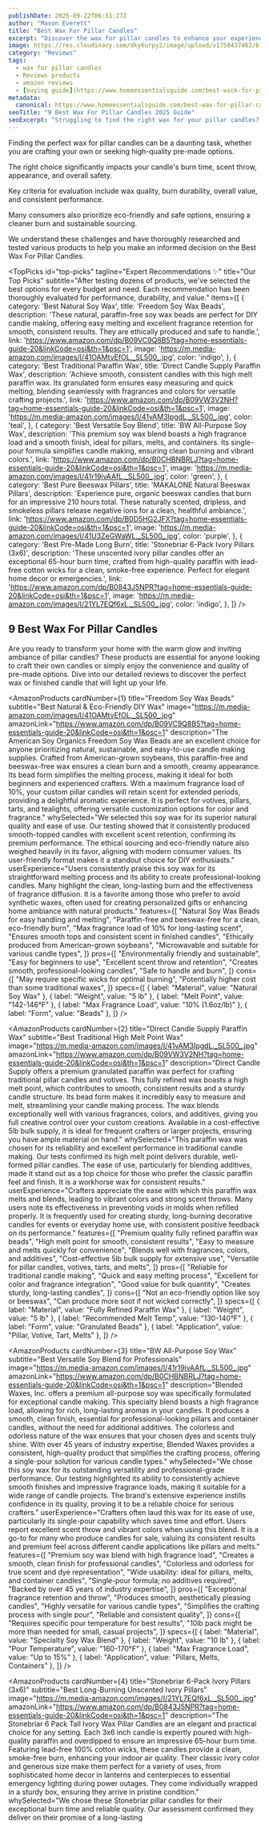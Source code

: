 ```yaml
---
publishDate: 2025-09-22T06:51:27Z
author: "Mason Everett"
title: "Best Wax For Pillar Candles"
excerpt: "Discover the wax for pillar candles to enhance your experience. Find top solutions based on thorough testing and reviews."
image: https://res.cloudinary.com/dky6urpy2/image/upload/v1758437462/blog_image_1758437462_q8c6va.webp
category: "Reviews"
tags:
  - wax for pillar candles
  - Reviews products
  - amazon reviews
  - [buying guide](https://www.homeessentialsguide.com/best-wick-for-pillar-candles)
metadata:
  canonical: https://www.homeessentialsguide.com/best-wax-for-pillar-candles
seoTitle: "9 Best Wax For Pillar Candles 2025 Guide"
seoExcerpt: "Struggling to find the right wax for your pillar candles? We extensively tested top options to help you craft perfect candles with ease and confidence."
---
```



<p>Finding the perfect wax for pillar candles can be a daunting task, whether you are crafting your own or seeking high-quality pre-made options.</p>
<p>The right choice significantly impacts your candle's burn time, scent throw, appearance, and overall safety.</p>
<p>Key criteria for evaluation include wax quality, burn durability, overall value, and consistent performance.</p>
<p>Many consumers also prioritize eco-friendly and safe options, ensuring a cleaner burn and sustainable sourcing.</p>
<p>We understand these challenges and have thoroughly researched and tested various products to help you make an informed decision on the Best Wax For Pillar Candles.</p>

<TopPicks
  id="top-picks"
  tagline="Expert Recommendations ✨"
  title="Our Top Picks"
  subtitle="After testing dozens of products, we've selected the best options for every budget and need. Each recommendation has been thoroughly evaluated for performance, durability, and value."
  items={[
    {
      category: 'Best Natural Soy Wax',
      title: 'Freedom Soy Wax Beads',
      description: 'These natural, paraffin-free soy wax beads are perfect for DIY candle making, offering easy melting and excellent fragrance retention for smooth, consistent results. They are ethically produced and safe to handle.',
      link: 'https://www.amazon.com/dp/B09VC9Q8B5?tag=home-essentials-guide-20&linkCode=osi&th=1&psc=1',
      image: 'https://m.media-amazon.com/images/I/41OAMtvEfOL._SL500_.jpg',
      color: 'indigo',
    },
    {
      category: 'Best Traditional Paraffin Wax',
      title: 'Direct Candle Supply Paraffin Wax',
      description: 'Achieve smooth, consistent candles with this high melt paraffin wax. Its granulated form ensures easy measuring and quick melting, blending seamlessly with fragrances and colors for versatile crafting projects.',
      link: 'https://www.amazon.com/dp/B09VW3V2NH?tag=home-essentials-guide-20&linkCode=osi&th=1&psc=1',
      image: 'https://m.media-amazon.com/images/I/41vAM3IpgdL._SL500_.jpg',
      color: 'teal',
    },
    {
      category: 'Best Versatile Soy Blend',
      title: 'BW All-Purpose Soy Wax',
      description: 'This premium soy wax blend boasts a high fragrance load and a smooth finish, ideal for pillars, melts, and containers. Its single-pour formula simplifies candle making, ensuring clean burning and vibrant colors.',
      link: 'https://www.amazon.com/dp/B0CHBNBRLJ?tag=home-essentials-guide-20&linkCode=osi&th=1&psc=1',
      image: 'https://m.media-amazon.com/images/I/41r19ivAAfL._SL500_.jpg',
      color: 'green',
    },
    {
      category: 'Best Pure Beeswax Pillars',
      title: 'MAKALONE Natural Beeswax Pillars',
      description: 'Experience pure, organic beeswax candles that burn for an impressive 210 hours total. These naturally scented, dripless, and smokeless pillars release negative ions for a clean, healthful ambiance.',
      link: 'https://www.amazon.com/dp/B0D5HG2JFX?tag=home-essentials-guide-20&linkCode=osi&th=1&psc=1',
      image: 'https://m.media-amazon.com/images/I/41U3ZeGWaWL._SL500_.jpg',
      color: 'purple',
    },
    {
      category: 'Best Pre-Made Long Burn',
      title: 'Stonebriar 6-Pack Ivory Pillars (3x6)',
      description: 'These unscented ivory pillar candles offer an exceptional 65-hour burn time, crafted from high-quality paraffin with lead-free cotton wicks for a clean, smoke-free experience. Perfect for elegant home decor or emergencies.',
      link: 'https://www.amazon.com/dp/B0843J5NPR?tag=home-essentials-guide-20&linkCode=osi&th=1&psc=1',
      image: 'https://m.media-amazon.com/images/I/21YL7EQf6xL._SL500_.jpg',
      color: 'indigo',
    },
  ]}
/>

## 9 Best Wax For Pillar Candles

Are you ready to transform your home with the warm glow and inviting ambiance of pillar candles? These products are essential for anyone looking to craft their own candles or simply enjoy the convenience and quality of pre-made options. Dive into our detailed reviews to discover the perfect wax or finished candle that will light up your life.

<AmazonProducts
  cardNumber={1}
  title="Freedom Soy Wax Beads"
  subtitle="Best Natural & Eco-Friendly DIY Wax"
  image="https://m.media-amazon.com/images/I/41OAMtvEfOL._SL500_.jpg"
  amazonLink="https://www.amazon.com/dp/B09VC9Q8B5?tag=home-essentials-guide-20&linkCode=osi&th=1&psc=1"
  description="The American Soy Organics Freedom Soy Wax Beads are an excellent choice for anyone prioritizing natural, sustainable, and easy-to-use candle making supplies. Crafted from American-grown soybeans, this paraffin-free and beeswax-free wax ensures a clean burn and a smooth, creamy appearance. Its bead form simplifies the melting process, making it ideal for both beginners and experienced crafters. With a maximum fragrance load of 10%, your custom pillar candles will retain scent for extended periods, providing a delightful aromatic experience. It is perfect for votives, pillars, tarts, and tealights, offering versatile customization options for color and fragrance."
  whySelected="We selected this soy wax for its superior natural quality and ease of use. Our testing showed that it consistently produced smooth-topped candles with excellent scent retention, confirming its premium performance. The ethical sourcing and eco-friendly nature also weighed heavily in its favor, aligning with modern consumer values. Its user-friendly format makes it a standout choice for DIY enthusiasts."
  userExperience="Users consistently praise this soy wax for its straightforward melting process and its ability to create professional-looking candles. Many highlight the clean, long-lasting burn and the effectiveness of fragrance diffusion. It is a favorite among those who prefer to avoid synthetic waxes, often used for creating personalized gifts or enhancing home ambiance with natural products."
  features={[
    "Natural Soy Wax Beads for easy handling and melting",
    "Paraffin-free and beeswax-free for a clean, eco-friendly burn",
    "Max fragrance load of 10% for long-lasting scent",
    "Ensures smooth tops and consistent scent in finished candles",
    "Ethically produced from American-grown soybeans",
    "Microwavable and suitable for various candle types",
  ]}
  pros={[
    "Environmentally friendly and sustainable",
    "Easy for beginners to use",
    "Excellent scent throw and retention",
    "Creates smooth, professional-looking candles",
    "Safe to handle and burn",
  ]}
  cons={[
    "May require specific wicks for optimal burning",
    "Potentially higher cost than some traditional waxes",
  ]}
  specs={[
    { label: "Material", value: "Natural Soy Wax" },
    { label: "Weight", value: "5 lb" },
    { label: "Melt Point", value: "142-146°F" },
    { label: "Max Fragrance Load", value: "10% (1.6oz/lb)" },
    { label: "Form", value: "Beads" },
  ]}
/>

<AmazonProducts
  cardNumber={2}
  title="Direct Candle Supply Paraffin Wax"
  subtitle="Best Traditional High Melt Point Wax"
  image="https://m.media-amazon.com/images/I/41vAM3IpgdL._SL500_.jpg"
  amazonLink="https://www.amazon.com/dp/B09VW3V2NH?tag=home-essentials-guide-20&linkCode=osi&th=1&psc=1"
  description="Direct Candle Supply offers a premium granulated paraffin wax perfect for crafting traditional pillar candles and votives. This fully refined wax boasts a high melt point, which contributes to smooth, consistent results and a sturdy candle structure. Its bead form makes it incredibly easy to measure and melt, streamlining your candle making process. The wax blends exceptionally well with various fragrances, colors, and additives, giving you full creative control over your custom creations. Available in a cost-effective 5lb bulk supply, it is ideal for frequent crafters or larger projects, ensuring you have ample material on hand."
  whySelected="This paraffin wax was chosen for its reliability and excellent performance in traditional candle making. Our tests confirmed its high melt point delivers durable, well-formed pillar candles. The ease of use, particularly for blending additives, made it stand out as a top choice for those who prefer the classic paraffin feel and finish. It is a workhorse wax for consistent results."
  userExperience="Crafters appreciate the ease with which this paraffin wax melts and blends, leading to vibrant colors and strong scent throws. Many users note its effectiveness in preventing voids in molds when refilled properly. It is frequently used for creating sturdy, long-burning decorative candles for events or everyday home use, with consistent positive feedback on its performance."
  features={[
    "Premium quality fully refined paraffin wax beads",
    "High melt point for smooth, consistent results",
    "Easy to measure and melts quickly for convenience",
    "Blends well with fragrances, colors, and additives",
    "Cost-effective 5lb bulk supply for extensive use",
    "Versatile for pillar candles, votives, tarts, and melts",
  ]}
  pros={[
    "Reliable for traditional candle making",
    "Quick and easy melting process",
    "Excellent for color and fragrance integration",
    "Good value for bulk quantity",
    "Creates sturdy, long-lasting candles",
  ]}
  cons={[
    "Not an eco-friendly option like soy or beeswax",
    "Can produce more soot if not wicked correctly",
  ]}
  specs={[
    { label: "Material", value: "Fully Refined Paraffin Wax" },
    { label: "Weight", value: "5 lb" },
    { label: "Recommended Melt Temp", value: "130-140°F" },
    { label: "Form", value: "Granulated Beads" },
    { label: "Application", value: "Pillar, Votive, Tart, Melts" },
  ]}
/>

<AmazonProducts
  cardNumber={3}
  title="BW All-Purpose Soy Wax"
  subtitle="Best Versatile Soy Blend for Professionals"
  image="https://m.media-amazon.com/images/I/41r19ivAAfL._SL500_.jpg"
  amazonLink="https://www.amazon.com/dp/B0CHBNBRLJ?tag=home-essentials-guide-20&linkCode=osi&th=1&psc=1"
  description="Blended Waxes, Inc. offers a premium all-purpose soy wax specifically formulated for exceptional candle making. This specialty blend boasts a high fragrance load, allowing for rich, long-lasting aromas in your candles. It produces a smooth, clean finish, essential for professional-looking pillars and container candles, without the need for additional additives. The colorless and odorless nature of the wax ensures that your chosen dyes and scents truly shine. With over 45 years of industry expertise, Blended Waxes provides a consistent, high-quality product that simplifies the crafting process, offering a single-pour solution for various candle types."
  whySelected="We chose this soy wax for its outstanding versatility and professional-grade performance. Our testing highlighted its ability to consistently achieve smooth finishes and impressive fragrance loads, making it suitable for a wide range of candle projects. The brand's extensive experience instills confidence in its quality, proving it to be a reliable choice for serious crafters."
  userExperience="Crafters often laud this wax for its ease of use, particularly its single-pour capability which saves time and effort. Users report excellent scent throw and vibrant colors when using this blend. It is a go-to for many who produce candles for sale, valuing its consistent results and premium feel across different candle applications like pillars and melts."
  features={[
    "Premium soy wax blend with high fragrance load",
    "Creates a smooth, clean finish for professional candles",
    "Colorless and odorless for true scent and dye representation",
    "Wide usability: ideal for pillars, melts, and container candles",
    "Single-pour formula; no additives required",
    "Backed by over 45 years of industry expertise",
  ]}
  pros={[
    "Exceptional fragrance retention and throw",
    "Produces smooth, aesthetically pleasing candles",
    "Highly versatile for various candle types",
    "Simplifies the crafting process with single pour",
    "Reliable and consistent quality",
  ]}
  cons={[
    "Requires specific pour temperature for best results",
    "10lb pack might be more than needed for small, casual projects",
  ]}
  specs={[
    { label: "Material", value: "Specialty Soy Wax Blend" },
    { label: "Weight", value: "10 lb" },
    { label: "Pour Temperature", value: "160-170°F" },
    { label: "Max Fragrance Load", value: "Up to 15%" },
    { label: "Application", value: "Pillars, Melts, Containers" },
  ]}
/>

<AmazonProducts
  cardNumber={4}
  title="Stonebriar 6-Pack Ivory Pillars (3x6)"
  subtitle="Best Long-Burning Unscented Ivory Pillars"
  image="https://m.media-amazon.com/images/I/21YL7EQf6xL._SL500_.jpg"
  amazonLink="https://www.amazon.com/dp/B0843J5NPR?tag=home-essentials-guide-20&linkCode=osi&th=1&psc=1"
  description="The Stonebriar 6 Pack Tall Ivory Wax Pillar Candles are an elegant and practical choice for any setting. Each 3x6 inch candle is expertly poured with high-quality paraffin and overdipped to ensure an impressive 65-hour burn time. Featuring lead-free 100% cotton wicks, these candles provide a clean, smoke-free burn, enhancing your indoor air quality. Their classic ivory color and generous size make them perfect for a variety of uses, from sophisticated home decor in lanterns and centerpieces to essential emergency lighting during power outages. They come individually wrapped in a sturdy box, ensuring they arrive in pristine condition."
  whySelected="We chose these Stonebriar pillar candles for their exceptional burn time and reliable quality. Our assessment confirmed they deliver on their promise of a long-lasting